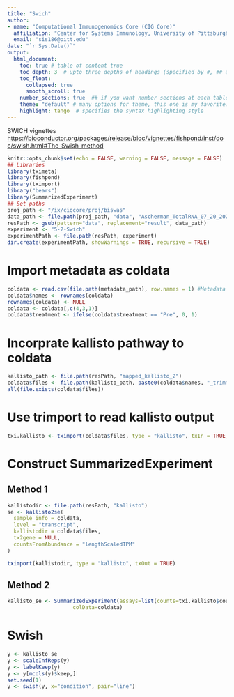 ```yaml
---
title: "Swich"
author: 
- name: "Computational Immunogenomics Core (CIG Core)"
  affiliation: "Center for Systems Immunology, University of Pittsburgh"
  email: "sis186@pitt.edu"
date: "`r Sys.Date()`"
output: 
  html_document:
    toc: true # table of content true
    toc_depth: 3  # upto three depths of headings (specified by #, ## and ###)
    toc_float:
      collapsed: true
      smooth_scroll: true
    number_sections: true  ## if you want number sections at each table header
    theme: "default" # many options for theme, this one is my favorite.
    highlight: tango  # specifies the syntax highlighting style
---
```


SWICH vignettes <https://bioconductor.org/packages/release/bioc/vignettes/fishpond/inst/doc/swish.html#The_Swish_method>


```r
knitr::opts_chunk$set(echo = FALSE, warning = FALSE, message = FALSE)
## Libraries
library(tximeta)
library(fishpond)
library(tximport)
library("bears")
library(SummarizedExperiment)
## Set paths
proj_path <- "/ix/cigcore/proj/biswas"
data_path <- file.path(proj_path, "data", "Ascherman_TotalRNA_07_20_2023")
resPath <- gsub(pattern="data", replacement="result", data_path)
experiment <- "5-2-Swich"
experimentPath <- file.path(resPath, experiment)
dir.create(experimentPath, showWarnings = TRUE, recursive = TRUE)
```

# Import metadata as coldata

```r
coldata <- read.csv(file.path(metadata_path), row.names = 1) #Metadata
coldata$names <- rownames(coldata)
rownames(coldata) <- NULL
coldata <- coldata[,c(4,3,1)]
coldata$treatment <- ifelse(coldata$treatment == "Pre", 0, 1)
```

# Incorprate kallisto pathway to coldata

```r
kallisto_path <- file.path(resPath, "mapped_kallisto_2")
coldata$files <- file.path(kallisto_path, paste0(coldata$names, "_trimmomatic_paired_kallisto"), "abundance.h5")
all(file.exists(coldata$files))
```

# Use trimport to read kallisto output 

```r
txi.kallisto <- tximport(coldata$files, type = "kallisto", txIn = TRUE, txOut = TRUE)
```

# Construct SummarizedExperiment

## Method 1

```r
kallistodir <- file.path(resPath, "kallisto")
se <- kallisto2se(
  sample_info = coldata,
  level = "transcript",
  kallistodir = coldata$files,
  tx2gene = NULL,
  countsFromAbundance = "lengthScaledTPM"
)

tximport(kallistodir, type = "kallisto", txOut = TRUE)

```

## Method 2

```r
kallisto_se <- SummarizedExperiment(assays=list(counts=txi.kallisto$counts),
                     colData=coldata)
```

# Swish

```r
y <- kallisto_se
y <- scaleInfReps(y)
y <- labelKeep(y)
y <- y[mcols(y)$keep,]
set.seed(1)
y <- swish(y, x="condition", pair="line")
```

